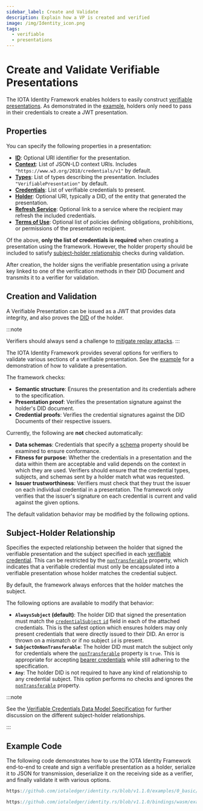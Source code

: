 ```yaml
---
sidebar_label: Create and Validate
description: Explain how a VP is created and verified
image: /img/Identity_icon.png
tags:
  - verifiable
  - presentations
---
```


# Create and Validate Verifiable Presentations

The IOTA Identity Framework enables holders to easily construct
[verifiable presentations](./../../explanations/verifiable-presentations.mdx).
As demonstrated in the [example](#example-code),
holders only need to pass in their credentials to create a JWT presentation.

## Properties

You can specify the following properties in a presentation:

- [**ID**](https://www.w3.org/TR/vc-data-model/#identifiers): Optional URI identifier for the presentation.
- [**Context**](https://www.w3.org/TR/vc-data-model/#contexts): List of JSON-LD context URIs. Includes `"https://www.w3.org/2018/credentials/v1"` by default.
- [**Types**](https://www.w3.org/TR/vc-data-model/#types): List of types describing the presentation. Includes `"VerifiablePresentation"` by default.
- [**Credentials**](https://www.w3.org/TR/vc-data-model/#dfn-verifiable-credentials): List of verifiable credentials to present.
- [**Holder**](https://www.w3.org/TR/vc-data-model/#dfn-holders): Optional URI, typically a DID, of the entity that generated the presentation.
- [**Refresh Service**](https://www.w3.org/TR/vc-data-model/#refreshing): Optional link to a service where the recipient may refresh the included credentials.
- [**Terms of Use**](https://www.w3.org/TR/vc-data-model/#terms-of-use): Optional list of policies defining obligations, prohibitions, or permissions of the presentation recipient.

Of the above, **only the list of credentials is required** when creating a presentation using the framework.
However, the holder property should be included to satisfy [subject-holder relationship](#subject-holder-relationship) checks during validation.

After creation, the holder signs the verifiable presentation using a private key linked to one of the verification
methods in their DID Document and transmits it to a verifier for validation.

## Creation and Validation

A Verifiable Presentation can be issued as a JWT that provides data integrity,
and also proves the [DID](../../explanations/decentralized-identifiers.mdx) of the holder.

:::note

Verifiers should always send a challenge
to [mitigate replay attacks](./../../explanations/verifiable-presentations.mdx#security-considerations).
:::


The IOTA Identity Framework provides several options for verifiers to validate various sections of a verifiable presentation.
See the [example](#example-code) for a demonstration of how to validate a presentation.

The framework checks:

- **Semantic structure**: Ensures the presentation and its credentials adhere to the specification.
- **Presentation proof**: Verifies the presentation signature against the holder's DID document.
- **Credential proofs**: Verifies the credential signatures against the DID Documents of their respective issuers.


Currently, the following are **not** checked automatically:

- **Data schemas**: Credentials that specify a [schema](https://www.w3.org/TR/vc-data-model/#data-schemas) property
should be examined to ensure conformance.
- **Fitness for purpose**: Whether the credentials in a presentation and the data within them are acceptable and
valid depends on the context in which they are used. Verifiers should ensure that the credential types, subjects,
and schemas sent by a holder match what was requested.
- **Issuer trustworthiness**: Verifiers must check that they trust the issuer on each individual credential in a
presentation. The framework only verifies that the issuer's signature on each credential is current and valid
against the given options.

The default validation behavior may be modified by the following options.

## Subject-Holder Relationship

Specifies the expected relationship between the holder that signed the verifiable presentation and the subject
specified in each [verifiable credential](./../../explanations/verifiable-credentials.mdx).
This can be restricted by the [`nonTransferable`](https://www.w3.org/TR/vc-data-model/#nontransferable-property) property,
which indicates that a verifiable credential must only be encapsulated into a verifiable presentation whose holder matches the credential subject.

By default, the framework always enforces that the holder matches the subject.

The following options are available to modify that behavior:

- **`AlwaysSubject` (default)**: The holder DID that signed the presentation must match the [`credentialSubject` `id`](https://www.w3.org/TR/vc-data-model/#credential-subject) field in each of the attached credentials. This is the safest option which ensures holders may only present credentials that were directly issued to their DID. An error is thrown on a mismatch or if no subject `id` is present.
- **`SubjectOnNonTransferable`**: The holder DID must match the subject only for credentials where the [`nonTransferable`](https://www.w3.org/TR/vc-data-model/#nontransferable-property) property is `true`. This is appropriate for accepting [bearer credentials](https://www.w3.org/TR/vc-data-model/#bearer-credentials) while still adhering to the specification.
- **`Any`**: The holder DID is not required to have any kind of relationship to any credential subject. This option performs no checks and ignores the [`nonTransferable`](https://www.w3.org/TR/vc-data-model/#nontransferable-property) property.

:::note

See the [Verifiable Credentials Data Model Specification](https://www.w3.org/TR/vc-data-model/#subject-holder-relationships)
for further discussion on the different subject-holder relationships.

:::


## Example Code

The following code demonstrates how to use the IOTA Identity Framework end-to-end to create and sign a verifiable
presentation as a holder, serialize it to JSON for transmission, deserialize it on the receiving side as a verifier,
and finally validate it with various options.

<Tabs groupId="language" queryString>
<TabItem value="rust" label="Rust">

```rust reference
https://github.com/iotaledger/identity.rs/blob/v1.1.0/examples/0_basic/6_create_vp.rs
```

</TabItem>
<TabItem value="typescript-node" label="Typescript (Node.js)">

```ts reference
https://github.com/iotaledger/identity.rs/blob/v1.1.0/bindings/wasm/examples/src/0_basic/6_create_vp.ts
```

</TabItem>
</Tabs>
